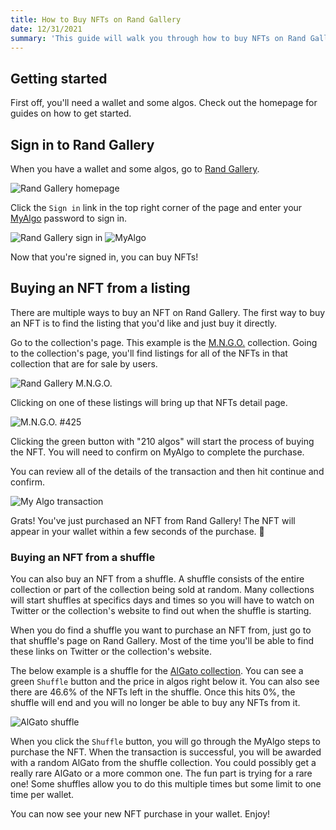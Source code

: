 ```yaml
---
title: How to Buy NFTs on Rand Gallery
date: 12/31/2021
summary: 'This guide will walk you through how to buy NFTs on Rand Gallery.'
---
```


## Getting started

First off, you'll need a wallet and some algos. Check out the <Link href="/"><a>homepage</a></Link> for guides on how to get started.

## Sign in to Rand Gallery

When you have a wallet and some algos, go to <a href='https://www.randgallery.com' target='_blank' rel='noreferrer'>Rand Gallery</a>.

![Rand Gallery homepage](/uploads/how-to-buy-nfts-on-rand-gallery/rand-gallery-homepage.png)

Click the `Sign in` link in the top right corner of the page and enter your [MyAlgo](https://myalgo.com/) password to sign in.

![Rand Gallery sign in](/uploads/how-to-buy-nfts-on-rand-gallery/sign-in.png)
![MyAlgo](/uploads/how-to-buy-nfts-on-rand-gallery/my-algo.png)

Now that you're signed in, you can buy NFTs!


## Buying an NFT from a listing

There are multiple ways to buy an NFT on Rand Gallery. The first way to buy an NFT is to find the listing that you'd like and just buy it directly.

Go to the collection's page. This example is the [M.N.G.O.](https://www.randgallery.com/collection/mngo/) collection. Going to the collection's page, you'll find listings for all of the NFTs in that collection that are for sale by users.

![Rand Gallery M.N.G.O.](/uploads/how-to-buy-nfts-on-rand-gallery/mngo.png)

Clicking on one of these listings will bring up that NFTs detail page.

![M.N.G.O. #425](/uploads/how-to-buy-nfts-on-rand-gallery/mngo-425.png)

Clicking the green button with "210 algos" will start the process of buying the NFT. You will need to confirm on MyAlgo to complete the purchase. 

You can review all of the details of the transaction and then hit continue and confirm.

![My Algo transaction](/uploads/how-to-buy-nfts-on-rand-gallery/my-algo-transaction.png)

Grats! You've just purchased an NFT from Rand Gallery! The NFT will appear in your wallet within a few seconds of the purchase. 🥳

### Buying an NFT from a shuffle

You can also buy an NFT from a shuffle. A shuffle consists of the entire collection or part of the collection being sold at random. Many collections will start shuffles at specifics days and times so you will have to watch on Twitter or the collection's website to find out when the shuffle is starting.

When you do find a shuffle you want to purchase an NFT from, just go to that shuffle's page on Rand Gallery. Most of the time you'll be able to find these links on Twitter or the collection's website.

The below example is a shuffle for the [AlGato collection](https://twitter.com/AlGatoNFT). You can see a green `Shuffle` button and the price in algos right below it. You can also see there are 46.6% of the NFTs left in the shuffle. Once this hits 0%, the shuffle will end and you will no longer be able to buy any NFTs from it.

![AlGato shuffle](/uploads/how-to-buy-nfts-on-rand-gallery/algato-shuffle.png)

When you click the `Shuffle` button, you will go through the MyAlgo steps to purchase the NFT. When the transaction is successful, you will be awarded with a random AlGato from the shuffle collection. You could possibly get a really rare AlGato or a more common one. The fun part is trying for a rare one! Some shuffles allow you to do this multiple times but some limit to one time per wallet.

You can now see your new NFT purchase in your wallet. Enjoy!